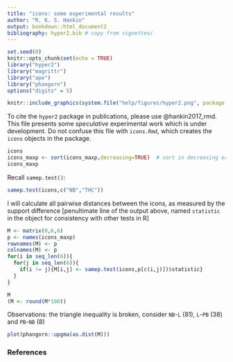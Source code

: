 ```yaml
---
title: "icons: some experimental results"
author: "R. K. S. Hankin"
output: bookdown::html_document2
bibliography: hyper2.bib # copy from vignettes/
---
```



```r
set.seed(0)
knitr::opts_chunk$set(echo = TRUE)
library("hyper2")
library("magrittr")
library("ape")
library("phangorn")
options("digits" = 5)
```

```r
knitr::include_graphics(system.file("help/figures/hyper2.png", package = "hyper2"))
```

To cite the `hyper2` package in publications, please use @hankin2017_rmd.
This file presents some _speculative_ experimental work which is under
development.  Do not confuse this file with `icons.Rmd`, which creates
the `icons` objects in the package.


```r
icons
icons_maxp <- sort(icons_maxp,decreasing=TRUE)  # sort in decreasing order
icons_maxp
```

Recall `samep.test()`:


```r
samep.test(icons,c("NB","THC"))
```

I will calculate all pairwise distances between the icons, as measured
by the support difference [penultimate line of the output above, named
`statistic` in the object for consistency with other tests in R]


```r
M <- matrix(0,6,6)
p <- names(icons_maxp)
rownames(M) <- p
colnames(M) <- p
for(i in seq_len(6)){
  for(j in seq_len(6)){
    if(i != j){M[i,j] <- samep.test(icons,p[c(i,j)])$statistic}
  }
}
```


```r
M
(M <- round(M*100))
```


Observations: the triangle inequality is broken, consider `NB`-`L`
(81), `L`-`PB` (38) and `PB`-`NB` (8)


```r
plot(phangorn::upgma(as.dist(M)))
```


### References {-}